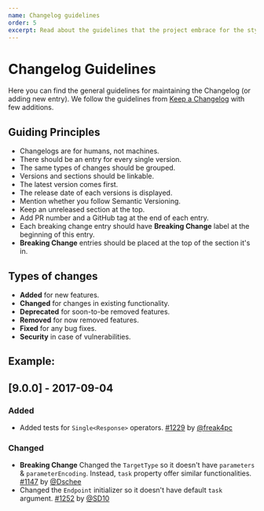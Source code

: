 ```yaml
---
name: Changelog guidelines
order: 5
excerpt: Read about the guidelines that the project embrace for the style of the CHANGELOG file. Every user-facing change added to the project requires changes in this file that is useful for users to know what's coming with every new version of Tuist.
---
```


# Changelog Guidelines

Here you can find the general guidelines for maintaining the Changelog (or adding new entry). We follow the guidelines from [Keep a Changelog](http://keepachangelog.com/en/1.0.0/) with few additions.

## Guiding Principles

- Changelogs are for humans, not machines.
- There should be an entry for every single version.
- The same types of changes should be grouped.
- Versions and sections should be linkable.
- The latest version comes first.
- The release date of each versions is displayed.
- Mention whether you follow Semantic Versioning.
- Keep an unreleased section at the top.
- Add PR number and a GitHub tag at the end of each entry.
- Each breaking change entry should have **Breaking Change** label at the beginning of this entry.
- **Breaking Change** entries should be placed at the top of the section it's in.

## Types of changes

- **Added** for new features.
- **Changed** for changes in existing functionality.
- **Deprecated** for soon-to-be removed features.
- **Removed** for now removed features.
- **Fixed** for any bug fixes.
- **Security** in case of vulnerabilities.

## Example:

## [9.0.0] - 2017-09-04

### Added

- Added tests for `Single<Response>` operators. [#1229](https://github.com/Moya/Moya/pull/1229) by [@freak4pc](http://github.com/freak4pc)

### Changed

- **Breaking Change** Changed the `TargetType` so it doesn't have `parameters` & `parameterEncoding`. Instead, `task` property offer similar functionalities. [#1147](https://github.com/Moya/Moya/pull/1147) by [@Dschee](http://github.com/Dschee)
- Changed the `Endpoint` initializer so it doesn't have default `task` argument. [#1252](https://github.com/Moya/Moya/pull/1252) by [@SD10](http://github.com/SD10)
